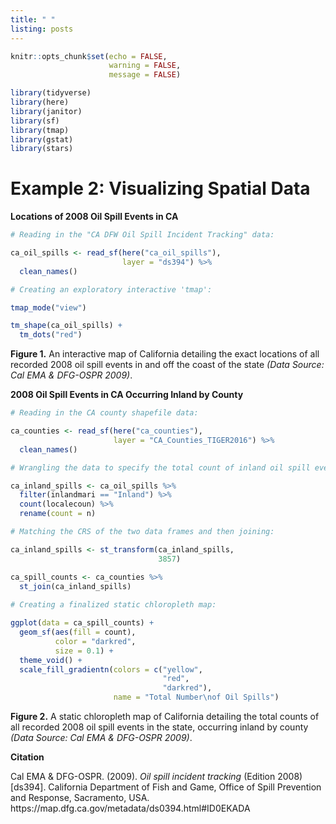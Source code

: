 ```yaml
---
title: " "
listing: posts
---
```


```r
knitr::opts_chunk$set(echo = FALSE, 
                      warning = FALSE, 
                      message = FALSE)

library(tidyverse)
library(here)
library(janitor)
library(sf)
library(tmap)
library(gstat)
library(stars)
```

# Example 2: Visualizing Spatial Data

**Locations of 2008 Oil Spill Events in CA**

```r
# Reading in the "CA DFW Oil Spill Incident Tracking" data:

ca_oil_spills <- read_sf(here("ca_oil_spills"), 
                         layer = "ds394") %>% 
  clean_names()

# Creating an exploratory interactive 'tmap':

tmap_mode("view")

tm_shape(ca_oil_spills) + 
  tm_dots("red")
```

**Figure 1.** An interactive map of California detailing the exact locations of all recorded 2008 oil spill events in and off the coast of the state *(Data Source: Cal EMA & DFG-OSPR 2009)*.

**2008 Oil Spill Events in CA Occurring Inland by County**

```r
# Reading in the CA county shapefile data:

ca_counties <- read_sf(here("ca_counties"), 
                       layer = "CA_Counties_TIGER2016") %>% 
  clean_names()

# Wrangling the data to specify the total count of inland oil spill events by county:

ca_inland_spills <- ca_oil_spills %>% 
  filter(inlandmari == "Inland") %>% 
  count(localecoun) %>% 
  rename(count = n)

# Matching the CRS of the two data frames and then joining:

ca_inland_spills <- st_transform(ca_inland_spills, 
                                 3857)

ca_spill_counts <- ca_counties %>% 
  st_join(ca_inland_spills)
  
# Creating a finalized static chloropleth map:

ggplot(data = ca_spill_counts) +
  geom_sf(aes(fill = count), 
          color = "darkred", 
          size = 0.1) +
  theme_void() + 
  scale_fill_gradientn(colors = c("yellow", 
                                  "red", 
                                  "darkred"), 
                       name = "Total Number\nof Oil Spills")
```

**Figure 2.** A static chloropleth map of California detailing the total counts of all recorded 2008 oil spill events in the state, occurring inland by county *(Data Source: Cal EMA & DFG-OSPR 2009)*.

**Citation**

Cal EMA & DFG-OSPR. (2009). *Oil spill incident tracking* (Edition 2008) [ds394]. California Department of Fish and Game, Office of Spill Prevention and Response, Sacramento, USA. https://map.dfg.ca.gov/metadata/ds0394.html#ID0EKADA
